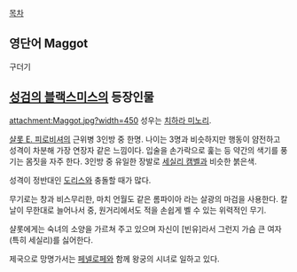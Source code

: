 [[목차]]
== 영단어 Maggot ==
구더기

== [[성검의 블랙스미스]]의 등장인물 ==
attachment:Maggot.jpg?width=450
성우는 [[치하라 미노리]].

[[샬롯 E. 피로비셔]]의 근위병 3인방 중 한명. 나이는 3명과 비슷하지만 행동이 얌전하고 성격이 차분해 가장 연장자 같은 느낌이다. 입술을 손가락으로 훑는 등 약간의 색기를 풍기는 몸짓을 자주 한다. 3인방 중 유일한 장발로 [[세실리 캠벨]]과 비슷한 붉은색.

성격이 정반대인 [[도리스]]와 충돌할 때가 많다.

무기로는 창과 비스무리한, 마치 언월도 같은 롬파이아 라는 살광의 마검을 사용한다. 칼날이 무한대로 늘어나서 중, 원거리에서도 적을 손쉽게 벨 수 있는 위력적인 무기.

샬롯에게는 숙녀의 소양을 가르쳐 주고 있으며 자신이 [빈유]라서 그런지 가슴 큰 여자(특히 세실리)를 싫어한다. 

제국으로 망명가서는 [[페넬로페]]와 함께 왕궁의 시녀로 일하고 있다.
